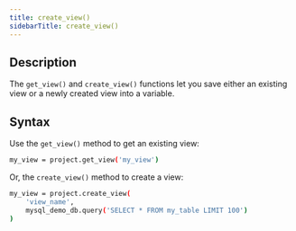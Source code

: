 ```yaml
---
title: create_view()
sidebarTitle: create_view()
---
```


## Description

The `get_view()` and `create_view()` functions let you save either an existing view or a newly created view into a variable.

## Syntax

Use the `get_view()` method to get an existing view:

```bash
my_view = project.get_view('my_view')
```

Or, the `create_view()` method to create a view:

```bash
my_view = project.create_view(
    'view_name',
    mysql_demo_db.query('SELECT * FROM my_table LIMIT 100')
)
```
